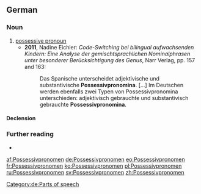==German==

===Noun===
{{de-noun|n||Possessivpronomen|pl2=Possessivpronomina}}

# [[possessive pronoun]]
#* '''2011''', Nadine Eichler: ''Code-Switching bei bilingual aufwachsenden Kindern: Eine Analyse der gemischtsprachlichen Nominalphrasen unter besonderer Berücksichtigung des Genus'', Narr Verlag, pp. 157 and 163:
#*: Das Spanische unterscheidet adjektivische und substantivische '''Possessivpronomina'''. [...] Im Deutschen werden ebenfalls zwei Typen von Possessivpronomina unterschieden: adjektivisch gebrauchte und substantivisch gebrauchte '''Possessivpronomina'''.

====Declension====
{{de-decl-noun-n|s|pl=Possessivpronomina|n}}

===Further reading===
* {{R:Duden}}

[[Category:de:Parts of speech]]

[[af:Possessivpronomen]]
[[de:Possessivpronomen]]
[[eo:Possessivpronomen]]
[[fr:Possessivpronomen]]
[[ko:Possessivpronomen]]
[[pl:Possessivpronomen]]
[[ru:Possessivpronomen]]
[[sv:Possessivpronomen]]
[[zh:Possessivpronomen]]